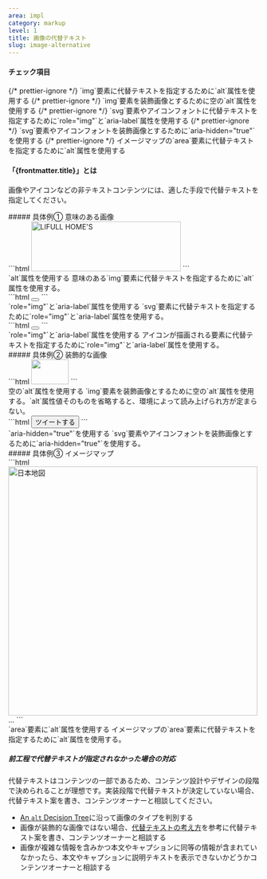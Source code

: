 ```yaml
---
area: impl
category: markup
level: 1
title: 画像の代替テキスト
slug: image-alternative
---
```



#### チェック項目

<Checkpoint>
  {/* prettier-ignore */}
  <span slot="title">`img`要素に代替テキストを指定するために`alt`属性を使用する</span>
</Checkpoint>

<Checkpoint>
  {/* prettier-ignore */}
  <span slot="title">`img`要素を装飾画像とするために空の`alt`属性を使用する</span>
</Checkpoint>

<Checkpoint>
  {/* prettier-ignore */}
  <span slot="title">`svg`要素やアイコンフォントに代替テキストを指定するために`role="img"`と`aria-label`属性を使用する</span>
</Checkpoint>

<Checkpoint>
  {/* prettier-ignore */}
  <span slot="title">`svg`要素やアイコンフォントを装飾画像とするために`aria-hidden="true"`を使用する</span>
</Checkpoint>

<Checkpoint>
  {/* prettier-ignore */}
  <span slot="title">イメージマップの`area`要素に代替テキストを指定するために`alt`属性を使用する</span>
</Checkpoint>

#### 「{frontmatter.title}」とは

<Level level={frontmatter.level} />

画像やアイコンなどの非テキストコンテンツには、適した手段で代替テキストを指定してください。

<Cases>
  <div slot="title">
    ##### 具体例① 意味のある画像
  </div>
  <Case span={2} type="good">
    <div slot="figure">
      ```html
      <img src="homes-logo.svg" alt="LIFULL HOME'S" width="300" height="100" />
      ```
    </div>
    <span slot="title">`alt`属性を使用する</span>
    <span>意味のある`img`要素に代替テキストを指定するために`alt`属性を使用する。</span>
  </Case>
  <Case span={2} type="good">
    <div slot="figure">
      ```html
      <button type="button">
        <svg viewBox="0 0 64 64" role="img" aria-label="メニュー">…</svg>
      </button>
      ```
    </div>
    <span slot="title">`role="img"`と`aria-label`属性を使用する</span>
    <span>`svg`要素に代替テキストを指定するために`role="img"`と`aria-label`属性を使用する。</span>
  </Case>
  <Case span={2} type="good">
    <div slot="figure">
      ```html
      <button type="button">
        <span class="fa-solid fa-info" role="img" aria-label="情報"></span>
      </button>
      ```
    </div>
    <span slot="title">`role="img"`と`aria-label`属性を使用する</span>
    <span>アイコンが描画される要素に代替テキストを指定するために`role="img"`と`aria-label`属性を使用する。</span>
  </Case>
</Cases>

<Cases>
  <div slot="title">
    ##### 具体例② 装飾的な画像
  </div>
  <Case span={2} type="good">
    <div slot="figure">
      ```html
      <img src="homes-kun.png" alt="" width="75" height="50" />
      ```
    </div>
    <span slot="title">空の`alt`属性を使用する</span>
    <span>`img`要素を装飾画像とするために空の`alt`属性を使用する。`alt`属性値そのものを省略すると、環境によって読み上げられ方が定まらない。</span>
  </Case>
  <Case span={2} type="good">
    <div slot="figure">
      ```html
      <button type="button">
        <span class="fa-brands fa-twitter" aria-hidden="true"></span>
        ツイートする
      </button>
      ```
    </div>
    <span slot="title">`aria-hidden="true"`を使用する</span>
    <span>`svg`要素やアイコンフォントを装飾画像とするために`aria-hidden="true"`を使用する。</span>
  </Case>
</Cases>

<Cases>
  <div slot="title">
    ##### 具体例③ イメージマップ
  </div>
  <Case span={2} type="good">
    <div slot="figure">
      ```html
      <img src="nihon-chizu.png" alt="日本地図" width="500" height="500" usemap="#map" />
      <map id="map">
        <area
          shape="poly"
          coords="476,31,492,25,540,85,587,84,590,122,523,161,431,190,427,145,484,91,485,62"
          href="#hokkaido"
          alt="北海道"
        />
        …
      </map>
      ```
    </div>
    <span slot="title">`area`要素に`alt`属性を使用する</span>
    <span>イメージマップの`area`要素に代替テキストを指定するために`alt`属性を使用する。</span>
  </Case>
</Cases>

##### 前工程で代替テキストが指定されなかった場合の対応

代替テキストはコンテンツの一部であるため、コンテンツ設計やデザインの段階で決められることが理想です。実装段階で代替テキストが決定していない場合、代替テキスト案を書き、コンテンツオーナーと相談してください。

- [An `alt` Decision Tree](https://www.w3.org/WAI/tutorials/images/decision-tree/)に沿って画像のタイプを判別する
- 画像が装飾的な画像ではない場合、[代替テキストの考え方](/accessibility-guidelines/alternative-text.html)を参考に代替テキスト案を書き、コンテンツオーナーと相談する
- 画像が複雑な情報を含みかつ本文やキャプションに同等の情報が含まれていなかったら、本文やキャプションに説明テキストを表示できないかどうかコンテンツオーナーと相談する
